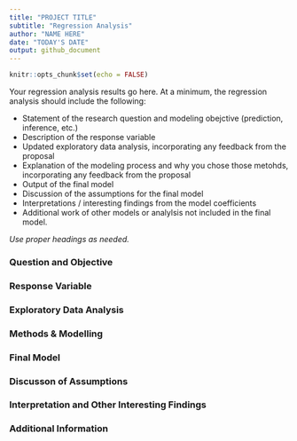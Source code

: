 ```yaml
---
title: "PROJECT TITLE"
subtitle: "Regression Analysis"
author: "NAME HERE"
date: "TODAY'S DATE"
output: github_document
---
```


```r
knitr::opts_chunk$set(echo = FALSE)
```


Your regression analysis results go here. At a minimum, the regression analysis should include the following: 

- Statement of the research question and modeling obejctive (prediction, inference, etc.)
- Description of the response variable
- Updated exploratory data analysis, incorporating any feedback from the proposal
- Explanation of the modeling process and why you chose those metohds, incorporating any feedback from the proposal
- Output of the final model
- Discussion of the assumptions for the final model
- Interpretations / interesting findings from the model coefficients
- Additional work of other models or analylsis not included in the final model.

*Use proper headings as needed.*

### Question and Objective

### Response Variable

### Exploratory Data Analysis

### Methods & Modelling

### Final Model

### Discusson of Assumptions

### Interpretation and Other Interesting Findings

### Additional Information